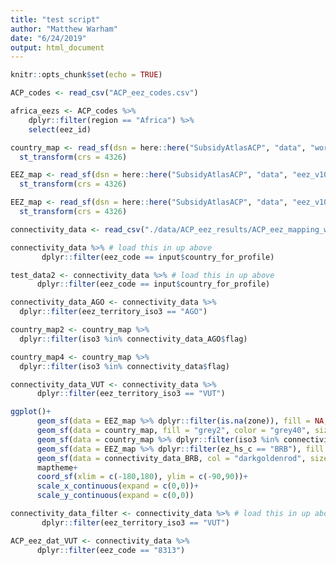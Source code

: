 ```yaml
---
title: "test script"
author: "Matthew Warham"
date: "6/24/2019"
output: html_document
---
```


```r
knitr::opts_chunk$set(echo = TRUE)
```

```r

ACP_codes <- read_csv("ACP_eez_codes.csv")

africa_eezs <- ACP_codes %>% 
    dplyr::filter(region == "Africa") %>% 
    select(eez_id)

country_map <- read_sf(dsn = here::here("SubsidyAtlasACP", "data", "world_happy_180"), layer = "world_happy_180") %>%  
  st_transform(crs = 4326)

EEZ_map <- read_sf(dsn = here::here("SubsidyAtlasACP", "data", "eez_v10_fao_combined_simple"), layer = "eez_v10_fao_combined_simple") %>% 
  st_transform(crs = 4326) 

```

```r

EEZ_map <- read_sf(dsn = here::here("SubsidyAtlasACP", "data", "eez_v10_fao_combined_simple"), layer = "eez_v10_fao_combined_simple") %>% 
  st_transform(crs = 4326) 

connectivity_data <- read_csv("./data/ACP_eez_results/ACP_eez_mapping_wlines.csv")

connectivity_data %>% # load this in up above
       dplyr::filter(eez_code == input$country_for_profile)

test_data2 <- connectivity_data %>% # load this in up above
      dplyr::filter(eez_code == input$country_for_profile)

connectivity_data_AGO <- connectivity_data %>% 
  dplyr::filter(eez_territory_iso3 == "AGO")

country_map2 <- country_map %>% 
  dplyr::filter(iso3 %in% connectivity_data_AGO$flag)

country_map4 <- country_map %>% 
  dplyr::filter(iso3 %in% connectivity_data$flag)

connectivity_data_VUT <- connectivity_data %>% 
      dplyr::filter(eez_territory_iso3 == "VUT")

ggplot()+
      geom_sf(data = EEZ_map %>% dplyr::filter(is.na(zone)), fill = NA, color = "grey60", size = 0.1)+ # world EEZs (transparent, light grey border lines)
      geom_sf(data = country_map, fill = "grey2", color = "grey40", size = 0.1)+ # world countries (dark grey, white border lines)
      geom_sf(data = country_map %>% dplyr::filter(iso3 %in% connectivity_data_BRB$flag && eez_connectivity_BRB$eez_territory_iso3 == "BRB"), fill = "darkmagenta", alpha = 0.5, color = NA, size = 0.1) + # highlighted flag states (magenta)
      geom_sf(data = EEZ_map %>% dplyr::filter(ez_hs_c == "BRB"), fill = "slateblue", color = "grey40", size = 0.1) + # highlighted EEZ (slateblue, grey border lines)
      geom_sf(data = connectivity_data_BRB, col = "darkgoldenrod", size = 0.25) +
      maptheme+
      coord_sf(xlim = c(-180,180), ylim = c(-90,90))+
      scale_x_continuous(expand = c(0,0))+
      scale_y_continuous(expand = c(0,0))

connectivity_data_filter <- connectivity_data %>% # load this in up above
       dplyr::filter(eez_territory_iso3 == "VUT")

ACP_eez_dat_VUT <- connectivity_data %>%
      dplyr::filter(eez_code == "8313")


```

